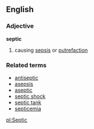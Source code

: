 ==English==
===Adjective===
'''septic'''
#causing [[sepsis]] or [[putrefaction]]
===Related terms===
*[[antiseptic]]
*[[asepsis]]
*[[aseptic]]
*[[septic shock]]
*[[septic tank]]
*[[septicemia]]

[[pl:Septic]]